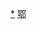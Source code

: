 <div style="position: relative" class="center">
{{Image label begin|image=Administrative Division Xianning.png|width={{{1|505}}}|link=}} 
{{Image label|x=580|y=360|scale={{{1|505}}}/1010|text=[[咸安区|<span style="color: black;">'''咸安区'''</span>]]}}
{{Image label|x=270|y=270|scale={{{1|505}}}/1010|text=[[嘉鱼县|<span style="color: black;">'''嘉鱼县'''</span>]]}}
{{Image label|x=200|y=870|scale={{{1|505}}}/1010|text=[[通城县|<span style="color: black;">'''通城县'''</span>]]}}
{{Image label|x=330|y=670|scale={{{1|505}}}/1010|text=[[崇阳县|<span style="color: black;">'''崇阳县'''</span>]]}}
{{Image label|x=720|y=600|scale={{{1|505}}}/1010|text=[[通山县|<span style="color: black;">'''通山县'''</span>]]}}
{{Image label|x=240|y=450|scale={{{1|505}}}/1010|text=[[赤壁市|<span style="color: black;">'''赤壁市'''</span>]]}}
</div>
<noinclude>
[[Category:咸宁行政区划|*]]
[[Category:中华人民共和国地级行政区划图|鄂]]
</noinclude>
